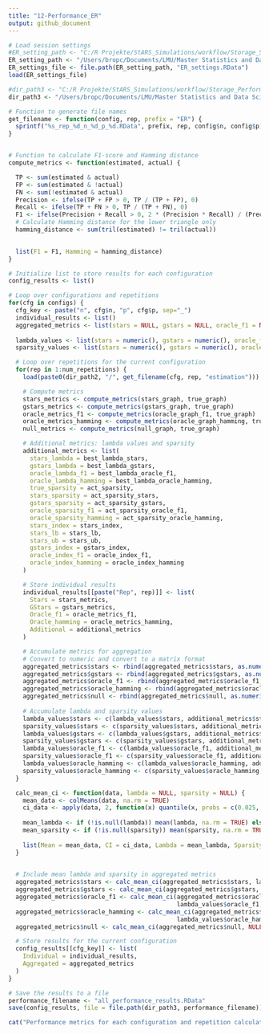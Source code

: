 ```yaml
---
title: "12-Performance_ER"
output: github_document
---
```


```r

# Load session settings
#ER_setting_path <- "C:/R Projekte/StARS_Simulations/workflow/Storage_Settings/"
ER_setting_path <- "/Users/bropc/Documents/LMU/Master Statistics and Data Science/Masterarbeit/R Master/StARS_Simulations/workflow/Storage_Settings/"
ER_settings_file <- file.path(ER_setting_path, "ER_settings.RData")
load(ER_settings_file)

#dir_path3 <- "C:/R Projekte/StARS_Simulations/workflow/Storage_Performance_ER"
dir_path3 <- "/Users/bropc/Documents/LMU/Master Statistics and Data Science/Masterarbeit/R Master/StARS_Simulations/workflow/Storage_Performance_ER"

# Function to generate file names
get_filename <- function(config, rep, prefix = "ER") {
  sprintf("%s_rep_%d_n_%d_p_%d.RData", prefix, rep, config$n, config$p)
}


# Function to calculate F1-score and Hamming distance
compute_metrics <- function(estimated, actual) {

  TP <- sum(estimated & actual)
  FP <- sum(estimated & !actual)
  FN <- sum(!estimated & actual)
  Precision <- ifelse(TP + FP > 0, TP / (TP + FP), 0)
  Recall <- ifelse(TP + FN > 0, TP / (TP + FN), 0)
  F1 <- ifelse(Precision + Recall > 0, 2 * (Precision * Recall) / (Precision + Recall), 0)
  # Calculate Hamming distance for the lower triangle only
  hamming_distance <- sum(tril(estimated) != tril(actual))

  
  list(F1 = F1, Hamming = hamming_distance)
}

# Initialize list to store results for each configuration
config_results <- list()

# Loop over configurations and repetitions
for(cfg in configs) {
  cfg_key <- paste("n", cfg$n, "p", cfg$p, sep="_")
  individual_results <- list()
  aggregated_metrics <- list(stars = NULL, gstars = NULL, oracle_f1 = NULL, oracle_hamming = NULL, null = NULL)
  
  lambda_values <- list(stars = numeric(), gstars = numeric(), oracle_f1 = numeric(), oracle_hamming = numeric())
  sparsity_values <- list(stars = numeric(), gstars = numeric(), oracle_f1 = numeric(), oracle_hamming = numeric())

  # Loop over repetitions for the current configuration
  for(rep in 1:num_repetitions) {
    load(paste0(dir_path2, "/", get_filename(cfg, rep, "estimation")))

    # Compute metrics
    stars_metrics <- compute_metrics(stars_graph, true_graph)
    gstars_metrics <- compute_metrics(gstars_graph, true_graph)
    oracle_metrics_f1 <- compute_metrics(oracle_graph_f1, true_graph)
    oracle_metrics_hamming <- compute_metrics(oracle_graph_hamming, true_graph)
    null_metrics <- compute_metrics(null_graph, true_graph)

    # Additional metrics: lambda values and sparsity
    additional_metrics <- list(
      stars_lambda = best_lambda_stars,
      gstars_lambda = best_lambda_gstars,
      oracle_lambda_f1 = best_lambda_oracle_f1,
      oracle_lambda_hamming = best_lambda_oracle_hamming,
      true_sparsity = act_sparsity,
      stars_sparsity = act_sparsity_stars,
      gstars_sparsity = act_sparsity_gstars,
      oracle_sparsity_f1 = act_sparsity_oracle_f1,
      oracle_sparsity_hamming = act_sparsity_oracle_hamming,
      stars_index = stars_index,
      stars_lb = stars_lb,
      stars_ub = stars_ub,
      gstars_index = gstars_index,
      oracle_index_f1 = oracle_index_f1,
      oracle_index_hamming = oracle_index_hamming
    )

    # Store individual results
    individual_results[[paste("Rep", rep)]] <- list(
      Stars = stars_metrics,
      GStars = gstars_metrics,
      Oracle_f1 = oracle_metrics_f1,
      Oracle_hamming = oracle_metrics_hamming,
      Additional = additional_metrics
    )

    # Accumulate metrics for aggregation
    # Convert to numeric and convert to a matrix format
    aggregated_metrics$stars <- rbind(aggregated_metrics$stars, as.numeric(unlist(stars_metrics)))
    aggregated_metrics$gstars <- rbind(aggregated_metrics$gstars, as.numeric(unlist(gstars_metrics)))
    aggregated_metrics$oracle_f1 <- rbind(aggregated_metrics$oracle_f1, as.numeric(unlist(oracle_metrics_f1)))
    aggregated_metrics$oracle_hamming <- rbind(aggregated_metrics$oracle_hamming, as.numeric(unlist(oracle_metrics_hamming)))
    aggregated_metrics$null <- rbind(aggregated_metrics$null, as.numeric(unlist(null_metrics)))
    
    # Accumulate lambda and sparsity values
    lambda_values$stars <- c(lambda_values$stars, additional_metrics$stars_lambda)
    sparsity_values$stars <- c(sparsity_values$stars, additional_metrics$stars_sparsity)
    lambda_values$gstars <- c(lambda_values$gstars, additional_metrics$gstars_lambda)
    sparsity_values$gstars <- c(sparsity_values$gstars, additional_metrics$gstars_sparsity)
    lambda_values$oracle_f1 <- c(lambda_values$oracle_f1, additional_metrics$oracle_lambda_f1)
    sparsity_values$oracle_f1 <- c(sparsity_values$oracle_f1, additional_metrics$oracle_sparsity_f1)
    lambda_values$oracle_hamming <- c(lambda_values$oracle_hamming, additional_metrics$oracle_lambda_hamming)
    sparsity_values$oracle_hamming <- c(sparsity_values$oracle_hamming, additional_metrics$oracle_sparsity_hamming)
  }

  calc_mean_ci <- function(data, lambda = NULL, sparsity = NULL) {
    mean_data <- colMeans(data, na.rm = TRUE)
    ci_data <- apply(data, 2, function(x) quantile(x, probs = c(0.025, 0.975), na.rm = TRUE))
    
    mean_lambda <- if (!is.null(lambda)) mean(lambda, na.rm = TRUE) else NA
    mean_sparsity <- if (!is.null(sparsity)) mean(sparsity, na.rm = TRUE) else NA
    
    list(Mean = mean_data, CI = ci_data, Lambda = mean_lambda, Sparsity = mean_sparsity)
  }

  
  # Include mean lambda and sparsity in aggregated metrics
  aggregated_metrics$stars <- calc_mean_ci(aggregated_metrics$stars, lambda_values$stars, sparsity_values$stars)
  aggregated_metrics$gstars <- calc_mean_ci(aggregated_metrics$gstars, lambda_values$gstars, sparsity_values$gstars)
  aggregated_metrics$oracle_f1 <- calc_mean_ci(aggregated_metrics$oracle_f1, 
                                               lambda_values$oracle_f1, sparsity_values$oracle_f1)
  aggregated_metrics$oracle_hamming <- calc_mean_ci(aggregated_metrics$oracle_hamming, 
                                               lambda_values$oracle_hamming, sparsity_values$oracle_hamming)
  aggregated_metrics$null <- calc_mean_ci(aggregated_metrics$null, NULL, NULL)

  # Store results for the current configuration
  config_results[[cfg_key]] <- list(
    Individual = individual_results,
    Aggregated = aggregated_metrics
  )
}

# Save the results to a file
performance_filename <- "all_performance_results.RData"
save(config_results, file = file.path(dir_path3, performance_filename))

cat("Performance metrics for each configuration and repetition calculated and saved!\n")

```
